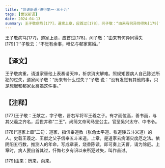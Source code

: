 ```yaml
---
title: "世说新语-德行第一-三十九"
tags: [世说新语]
date: 2024-04-13
summary: 王子敬病笃[177]，道家上章，应首过[178]，问子敬：“由来有何异同得失[179]？
---
```


王子敬病笃[177]，道家上章，应首过[178]，问子敬：“由来有何异同得失[179]？”子敬云：“不觉有余事，唯忆与郗家离婚。”

## 【译文】

王子敬病重，请道家替他上表奏请天神，祈求消灾解难。照规矩要病人自己陈述所犯的过失，道家问子敬：“历来有什么过失？”子敬
说：“没有发觉有其他的事，只是想起和郗家女离婚这件事。”

## 【注释】

[177]王子敬：王献之，字子敬，晋右军将军王羲之子。有才而位高，善书画，与其父羲之齐名，后世并称“二王”。尚简文帝司马昱公主。官至吴兴太守、中书令。

[178]“道家上章”二句：道家，指信奉道教（张角太平道、张道陵五斗米道）的人。史载王羲之、王献之父子信奉五斗米道。上章，是道家去病消灾度厄之法。依阴阳五行数，推测人的年命，写成章表，烧香陈读，即可奏上天曹，请为除厄。上章时，病人要自首其过，忏悔七岁有识以来所犯过失，叫作首过。

[179]由来：历来，向来。